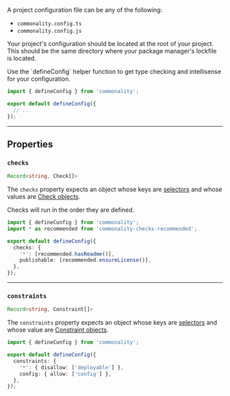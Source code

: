 A project configuration file can be any of the following:

- `commonality.config.ts`
- `commonality.config.js`

Your project's configuration should be located at the root of your project.
This should be the same directory where your package manager's lockfile is located.

<Tip>
  Use the `defineConfig` helper function to get type checking and intellisense
  for your configuration.
</Tip>

```ts commonality.config.ts
import { defineConfig } from 'commonality';

export default defineConfig({
  // ...
});
```

---

## Properties

### `checks`

```ts
Record<string, Check[]>
```

The `checks` property expects an object whose keys are [selectors](/selectors) and whose values are [Check objects](/sdk/check-object).

<Info>Checks will run in the order they are defined.</Info>

```ts commonality.config.ts
import { defineConfig } from 'commonality';
import * as recommended from 'commonality-checks-recommended';

export default defineConfig({
  checks: {
    '*': [recommended.hasReadme()],
    publishable: [recommended.ensureLicense()],
  },
});
```

---

### `constraints`


```ts
Record<string, Constraint[]>
```


The `constraints` property expects an object whose keys are [selectors](/selectors) and whose value are [Constraint objects](/sdk/constraint-object).

```ts commonality.config.ts
import { defineConfig } from 'commonality';

export default defineConfig({
  constraints: {
    '*': { disallow: ['deployable'] },
    config: { allow: ['config'] },
  },
});
```
